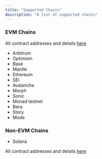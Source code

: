 ```yaml
---
title: "Supported Chains"
description: "A list of supported chains"
---
```


### EVM Chains

All contract addresses and details [here](/build-on-omnichain/addresses)

- Arbitrum
- Optimism
- Base
- Mantle
- Ethereum
- SEI
- Avalanche
- Morph
- Sonic
- Monad testnet
- Bera
- Story
- Mode

### Non-EVM Chains
- Solana

All contract addresses and details [here](/build-on-omnichain/addresses#solana)